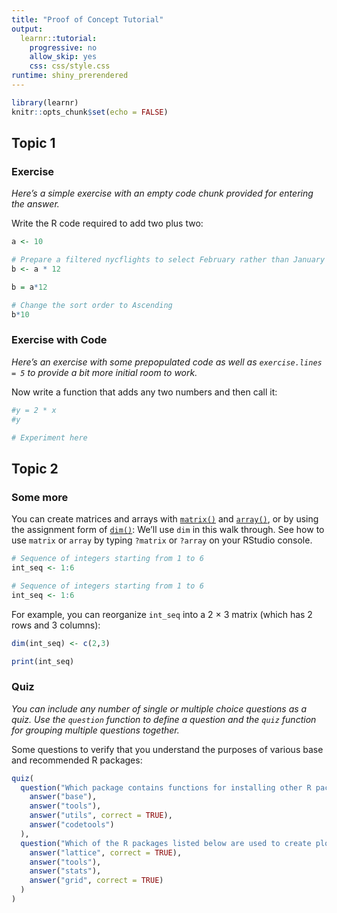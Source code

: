 ```yaml
---
title: "Proof of Concept Tutorial"
output:
  learnr::tutorial:
    progressive: no
    allow_skip: yes
    css: css/style.css
runtime: shiny_prerendered
---
```


```r
library(learnr)
knitr::opts_chunk$set(echo = FALSE)
```


## Topic 1

### Exercise 

*Here's a simple exercise with an empty code chunk provided for entering the answer.*



Write the R code required to add two plus two:

```r
a <- 10
```

```r
# Prepare a filtered nycflights to select February rather than January
b <- a * 12
```


```r
b = a*12
```



```r
# Change the sort order to Ascending
b*10
```



### Exercise with Code

*Here's an exercise with some prepopulated code as well as `exercise.lines = 5` to provide a bit more initial room to work.*

Now write a function that adds any two numbers and then call it:

```r
#y = 2 * x
#y
```



```r
# Experiment here
```




## Topic 2

### Some more
You can create matrices and arrays with [`matrix()`](https://rdrr.io/r/base/matrix.html) and [`array()`](https://rdrr.io/r/base/array.html), or by using the assignment form of [`dim()`](https://rdrr.io/r/base/dim.html): We'll use `dim` in this walk through. See how to use `matrix` or `array` by typing `?matrix` or `?array` on your RStudio console.

```r
# Sequence of integers starting from 1 to 6
int_seq <- 1:6
```

```r
# Sequence of integers starting from 1 to 6
int_seq <- 1:6
```

For example, you can reorganize `int_seq` into a 2 × 3 matrix (which has 2 rows and 3 columns):

```r
dim(int_seq) <- c(2,3)

print(int_seq)
```

### Quiz

*You can include any number of single or multiple choice questions as a quiz. Use the `question` function to define a question and the `quiz` function for grouping multiple questions together.*

Some questions to verify that you understand the purposes of various base and recommended R packages:

```r
quiz(
  question("Which package contains functions for installing other R packages?",
    answer("base"),
    answer("tools"),
    answer("utils", correct = TRUE),
    answer("codetools")
  ),
  question("Which of the R packages listed below are used to create plots?",
    answer("lattice", correct = TRUE),
    answer("tools"),
    answer("stats"),
    answer("grid", correct = TRUE)
  )
)
```


